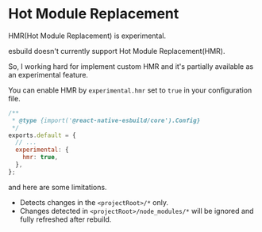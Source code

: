 
# Hot Module Replacement

<Callout type="warning">
  HMR(Hot Module Replacement) is experimental.
</Callout>

esbuild doesn't currently support Hot Module Replacement(HMR).

So, I working hard for implement custom HMR and it's partially available as an experimental feature.

You can enable HMR by `experimental.hmr` set to `true` in your configuration file.

```js
/**
 * @type {import('@react-native-esbuild/core').Config}
 */
exports.default = {
  // ...
  experimental: {
    hmr: true,
  },
};
```

and here are some limitations.

- Detects changes in the `<projectRoot>/*` only.
- Changes detected in `<projectRoot>/node_modules/*` will be ignored and fully refreshed after rebuild.
